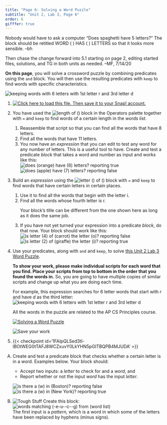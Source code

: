 ```yaml
---
title: "Page 6: Solving a Word Puzzle"
subtitle: "Unit 2, Lab 3, Page 6"
order: 6
gifffer: true
---
```


::: todo
Nobody would have to ask a computer "Does spaghetti have 5 letters?"
The block should be retitled WORD ( ) HAS ( ) LETTERS so that it looks
more sensible. --bh

Then chase the change forward into 5.1 starting on page 2, editing
started files, solutions, and TG in both units as needed. --MF,
7/14/20
:::

::: learn
**On this page**, you will solve a crossword puzzle by
combining predicates using the `and` block. You will then use
the resulting predicates with `keep` to find words with
specific characteristics.

<img src="/img/2-complexity/radiux.png" title="keeping words with 6 letters with 1st letter r and 3rd letter d" alt="keeping words with 6 letters with 1st letter r and 3rd letter d" class="ms-4"/>
:::

::: {#first .forYouToDo}
<ol>

<li><a class="run" href="/prog/2-complexity/U2L3-WordPuzzleSolver.xml" target="_blank"><img src="/img/icons/load-save.png" title="Click here to load this file. Then save it to your Snap! account." alt="Click here to load this file. Then save it to your Snap! account." class="inline"/></a></li>

<li>

You have used the
<img src="/img/blocks/length-of-blank-operator.png" title="length of ()" alt="length of ()" class="inline"/>
block in the Operators palette together with `=` and
`keep` to find words of a certain length in the <var>words
list</var>.

<ol>

<li>Reassemble that script so that you can find all the words that have
8 letters.</li>

<li>Find all the words that have 11 letters.</li>

<li>You now have an <em>expression</em> that you can edit to test any
word for any number of letters. This is a useful tool to have. Create
and test a predicate <em>block</em> that takes a word and number as
input and works like this:<br />
<img src="/img/2-complexity/does-orange-6-letters-true.png" title="does (orange) have (6) letters? reporting true" alt="does (orange) have (6) letters? reporting true" class="ms-4"/>
<img src="/img/2-complexity/does-apple-7-letters-false.png" title="does (apple) have (7) letters? reporting false" alt="does (apple) have (7) letters? reporting false" class="ms-4"/></li>

</ol>

</li>

<li>

Build an <em>expression</em> using the
<img src="/img/blocks/letter-blank-of-blank.png" title="letter () of ()" alt="letter () of ()" class="inline"/>
block with `=` and `keep` to find words that have
certain letters in certain places.

<ol>

<li>Use it to find all the words that begin with the letter i.</li>

<li>Find all the words whose fourth letter is r.</li>

::: sidenote
Your block's title can be different from the one shown here as long as
it does the same job.
:::

<li>If you have not yet turned your expression into a predicate
<em>block</em>, do that now. Your block should work like this: <br />
<img src="/img/2-complexity/is-letter-4-of-carrot-o-reporting-false.png" title="is letter (4) of (carrot) the letter (o)? reporting false" alt="is letter (4) of (carrot) the letter (o)? reporting false" class="ms-4"/>
<img src="/img/2-complexity/is-letter-2-of-giraffe-i-reporting-true.png" title="is letter (2) of (giraffe) the letter (i)? reporting true" alt="is letter (2) of (giraffe) the letter (i)? reporting true" class="ms-4"/></li>

</ol>

</li>

<li>

Use your predicates, along with
`and` and `keep`, to solve
<a href="https://drive.google.com/open?id=1x8ShDe58qUQJDK8n97xoQGY4J4rw9aDsJCmkY-6SQc0" target="_blank" title="Solving a Word Puzzle">this
Unit 2 Lab 3 Word Puzzle</a>.

**To show your work, please make individual scripts for each word that you find. Place your scripts from top to bottom in the order that you found the words in.** So, you are going to have multiple copies of similar scripts and change up what you are doing each time.

::: endnote


For example, this expression searches for 6 letter words that start with
<var>r</var> and have <var>d</var> as the third letter:
<img src="/img/2-complexity/radiux.png" title="keeping words with 6 letters with 1st letter r and 3rd letter d" alt="keeping words with 6 letters with 1st letter r and 3rd letter d" class="ms-4"/>
:::

::: AP-only
::: vocab
All the words in the puzzle are related to the AP CS Principles
course.
:::
:::

<a class="run" href="https://drive.google.com/open?id=1x8ShDe58qUQJDK8n97xoQGY4J4rw9aDsJCmkY-6SQc0" target="_blank"><img src="/img/2-complexity/crossword.jpg" title="Solving a Word Puzzle" alt="Solving a Word Puzzle" class="ms-4"/></a>

</li>

<img src="/img/icons/save-now.png" title="Save your work" alt="Save your work" class="float-end"/>

<li> {{< checkpoint id='1FAIpQLSed3tl-lBOtWEG0tTAFJ8WCZxuvY0LkYHN5pGITBQPB4MJUDA' >}} </li>

</ol>
:::

::: takeItFurther
<ol type="A">

<li>

Create and test a predicate block that checks whether a certain letter
is in a word. Examples below. Your block should:

<ul>

<li>Accept two inputs: a <var>letter</var> to check for and a
<var>word</var>, and</li>

<li>Report whether or not the input <var>word</var> has the input
<var>letter</var>.</li>

</ul>

<img src="/img/2-complexity/is-w-in-boston-reporting-false.png" title="is there a (w) in (Boston)? reporting false" alt="is there a (w) in (Boston)? reporting false" class="ms-4"/>
<img src="/img/2-complexity/is-w-in-new-york-reporting-true.png" title="is there a (w) in (New York)? reporting true" alt="is there a (w) in (New York)? reporting true" class="ms-4"/>

</li>

<li><img src="/img/icons/tough-stuff-mini.png" title="Tough Stuff" alt="Tough Stuff" class="inline"/>
Create this block:<br />
<img src="/img/2-complexity/pattern-matcher.png" title="words matching (-e-u--c--g) from (word list)" alt="words matching (-e-u--c--g) from (word list)" class="ms-4"/><br />
The first input is a <em>pattern,</em> which is a word in which some of
the letters have been replaced by hyphens (minus
signs).<!--  The hard part will be to write a helper<br />
<img src="/img/2-complexity/does-word-match-pattern.png" alt="does word (foo) match pattern (f-o) ?" title="does word (foo) match pattern (f-o) ?"><br />
that checks whether each letter in the pattern is either the same as the corresponding letter of the input word or a hyphen. --></li>

</ol>
:::
